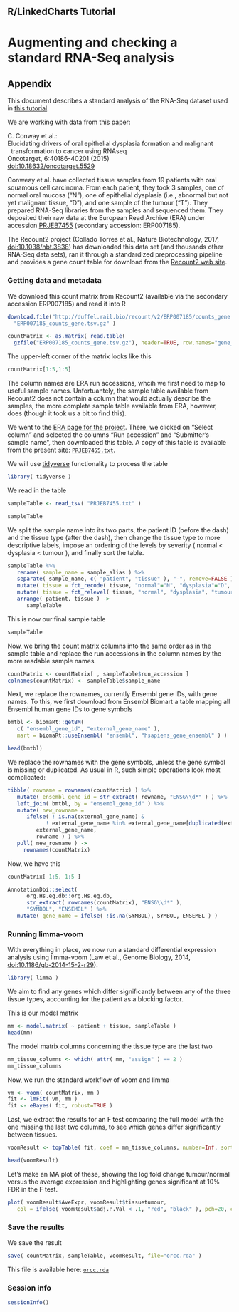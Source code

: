 ## R/LinkedCharts Tutorial
# Augmenting and checking a standard RNA-Seq analysis
## Appendix

This document describes a standard analysis of the RNA-Seq dataset used in [this tutorial]().

We are working with data from this paper:

| C. Conway et al.:
| Elucidating drivers of oral epithelial dysplasia formation and malignant 
|   transformation to cancer using RNAseq
| Oncotarget, 6:40186-40201 (2015)
| [doi:10.18632/oncotarget.5529](https://doi.org/10.18632/oncotarget.5529)

Conweay et al. have collected tissue samples from 19 patients with oral squamous
cell carcinoma. From each patient, they took 3 samples, one of normal oral mucosa 
("N"), one of epithelial dysplasia (i.e., abnormal but not yet malignant tissue, 
"D"), and one sample of the tumour ("T"). They prepared RNA-Seq libraries from
the samples and sequenced them. They deposited their raw data at the European
Read Archive (ERA) under accession [PRJEB7455](https://www.ebi.ac.uk/ena/data/view/PRJEB7455) 
(secondary accession: ERP007185). 

The Recount2 project (Collado Torres et al., Nature Biotechnology, 2017, 
[doi:10.1038/nbt.3838](https://doi.org/10.1038/nbt.3838)) has downloaded this
data set (and thousands other RNA-Seq data sets), ran it through a standardized
preprocessing pipeline and provides a gene count table for download from the
[Recount2 web site](https://jhubiostatistics.shinyapps.io/recount/).

### Getting data and metadata

We download this count matrix from Recount2 (available via the secondary accession
ERP007185) and read it into R

```r
download.file("http://duffel.rail.bio/recount/v2/ERP007185/counts_gene.tsv.gz", 
  "ERP007185_counts_gene.tsv.gz" )

countMatrix <- as.matrix( read.table( 
  gzfile("ERP007185_counts_gene.tsv.gz"), header=TRUE, row.names="gene_id" ) )
```

The upper-left corner of the matrix looks like this

```r
countMatrix[1:5,1:5]
```

The column names are ERA run accessions, whcih we first need to map to useful sample 
names. Unfortuantely, the sample table available from Recount2 does not contain a
column that would actually describe the samples, the more complete sample table 
available from ERA, however, does (though it took us a bit to find this).

We went to the [ERA page for the project](https://www.ebi.ac.uk/ena/data/view/PRJEB7455).
There, we clicked on "Select column" and selected the columns "Run accession" and 
"Submitter's sample name", then downloaded this table. A copy of this table is available
from the present site: [`PRJEB7455.txt`](PRJEB7455.txt).

We will use [tidyverse](https://www.tidyverse.org/) functionality to process the table

```r
library( tidyverse )
```

We read in the table

```r
sampleTable <- read_tsv( "PRJEB7455.txt" )

sampleTable
```

We split the sample name into its two parts, the patient ID (before the dash) and 
the tissue type (after the dash), then change the tissue type to more descriptive labels,
impose an ordering of the levels by severity ( normal < dysplasia < tumour ), and finally
sort the table.

```r
sampleTable %>%
   rename( sample_name = sample_alias ) %>%
   separate( sample_name, c( "patient", "tissue" ), "-", remove=FALSE ) %>%
   mutate( tissue = fct_recode( tissue, "normal"="N", "dysplasia"="D", "tumour"="T" ) ) %>%
   mutate( tissue = fct_relevel( tissue, "normal", "dysplasia", "tumour" ) ) %>%
   arrange( patient, tissue ) ->
      sampleTable
```

This is now our final sample table

```r
sampleTable
```

Now, we bring the count matrix columns into the same order as in the sample table
and replace the run accessions in the column names by the more readable sample names

```r
countMatrix <- countMatrix[ , sampleTable$run_accession ]
colnames(countMatrix) <- sampleTable$sample_name
```

Next, we replace the rownames, currently Ensembl gene IDs, with gene names. To this, we first download
from Ensembl Biomart a table mapping all Ensembl human gene IDs to gene symbols

```r
bmtbl <- biomaRt::getBM( 
   c( "ensembl_gene_id", "external_gene_name" ), 
   mart = biomaRt::useEnsembl( "ensembl", "hsapiens_gene_ensembl" ) )

head(bmtbl)
```

We replace the rownames with the gene symbols, unless the gene symbol is missing or duplicated.
As usual in R, such simple operations look most complicated:

```r
tibble( rowname = rownames(countMatrix) ) %>% 
   mutate( ensembl_gene_id = str_extract( rowname, "ENSG\\d*" ) ) %>%
   left_join( bmtbl, by = "ensembl_gene_id" ) %>%
   mutate( new_rowname = 
      ifelse( ! is.na(external_gene_name) & 
            ! external_gene_name %in% external_gene_name[duplicated(external_gene_name)], 
         external_gene_name, 
         rowname ) ) %>%
   pull( new_rowname ) ->
     rownames(countMatrix)
```

Now, we have this

```r
countMatrix[ 1:5, 1:5 ]
```

```r
AnnotationDbi::select( 
      org.Hs.eg.db::org.Hs.eg.db, 
      str_extract( rownames(countMatrix), "ENSG\\d*" ), 
      "SYMBOL", "ENSEMBL" ) %>%
   mutate( gene_name = ifelse( !is.na(SYMBOL), SYMBOL, ENSEMBL ) )   
```

### Running limma-voom

With everything in place, we now run a standard differential expression analysis using
limma-voom (Law et al., Genome Biology, 2014, [doi:10.1186/gb-2014-15-2-r29](https://doi.org/10.1186/gb-2014-15-2-r29)).

```r
library( limma )
```

We aim to find any genes which differ significantly between any of the three tissue types,
accounting for the patient as a blocking factor.

This is our model matrix

```r
mm <- model.matrix( ~ patient + tissue, sampleTable )
head(mm)
```

The model matrix columns concerning the tissue type are the last two

```r
mm_tissue_columns <- which( attr( mm, "assign" ) == 2 )
mm_tissue_columns
```

Now, we run the standard workflow of voom and limma

```r
vm <- voom( countMatrix, mm )
fit <- lmFit( vm, mm )
fit <- eBayes( fit, robust=TRUE )
```

Last, we extract the results for an F test comparing the full model with the one missing the
last two columns, to see which genes differ significantly between tissues.

```r
voomResult <- topTable( fit, coef = mm_tissue_columns, number=Inf, sort.by="none" )

head(voomResult)
```

Let's make an MA plot of these, showing the log fold change tumour/normal versus the average expression and
highlighting genes significant at 10% FDR in the F test.

```r
plot( voomResult$AveExpr, voomResult$tissuetumour, 
   col = ifelse( voomResult$adj.P.Val < .1, "red", "black" ), pch=20, cex=.3 )
```

### Save the results

We save the result 

```r
save( countMatrix, sampleTable, voomResult, file="orcc.rda" )
```

This file is available here: [`orcc.rda`](orcc.rda)


### Session info

```r
sessionInfo()
```